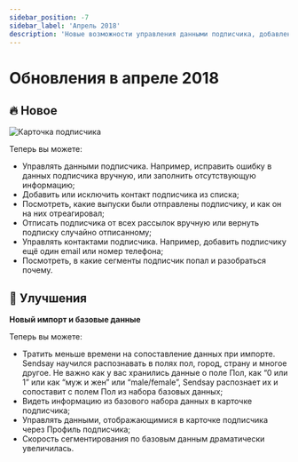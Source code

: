 ```yaml
---
sidebar_position: -7
sidebar_label: 'Апрель 2018'
description: 'Новые возможности управления данными подписчика, добавление и исключение контактов из списка, просмотр отправленных выпусков и реакции на них'
---
```



# Обновления в апреле 2018

## 🔥 Новое

<p align="left">
  <img src={subscriberProfile} alt="Карточка подписчика" />
</p>

Теперь вы можете:

- Управлять данными подписчика. Например, исправить ошибку в данных подписчика вручную, или заполнить отсутствующую информацию;
- Добавить или исключить контакт подписчика из списка;
- Посмотреть, какие выпуски были отправлены подписчику, и как он на них отреагировал;
- Отписать подписчика от всех рассылок вручную или вернуть подписку случайно отписанному;
- Управлять контактами подписчика. Например, добавить подписчику ещё один email или номер телефона;
- Посмотреть, в какие сегменты подписчик попал и разобраться почему.

## 🚀 Улучшения

**Новый импорт и базовые данные**

Теперь вы можете:

- Тратить меньше времени на сопоставление данных при импорте. Sendsay научился распознавать в полях пол, город, страну и многое другое. Не важно как у вас хранились данные о поле Пол, как “0 или 1” или как “муж и жен” или “male/female”, Sendsay распознает их и сопоставит с полем Пол из набора базовых данных;
- Видеть информацию из базового набора данных в карточке подписчика;
- Управлять данными, отображающимися в карточке подписчика через Профиль подписчика;
- Скорость сегментирования по базовым данным драматически увеличилась.
